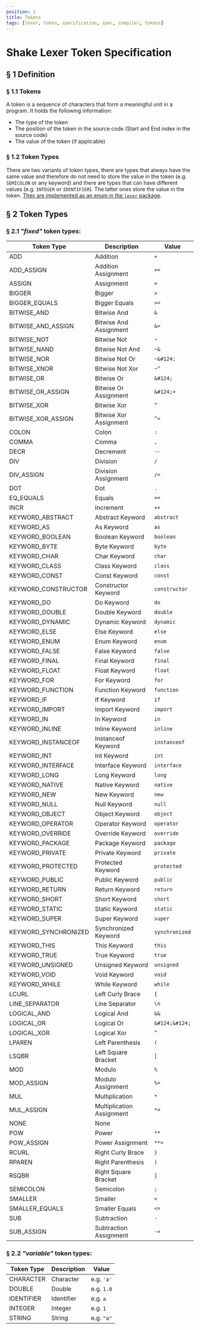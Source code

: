 ```yaml
---
position: 2
title: Tokens
tags: [lexer, token, specification, spec, compiler, tokens]
---
```


# Shake Lexer Token Specification

## § 1 Definition

### § 1.1 Tokens

A token is a sequence of characters that form a meaningful unit in a program. It holds the following information:

- The type of the token
- The position of the token in the source code (Start and End index in the source code)
- The value of the token (if applicable)

### § 1.2 Token Types

There are two variants of token types, there are types that always have the same value and therefore do not need to store the value in the token (e.g. `SEMICOLON` or any keyword) and there are types that can have different values (e.g. `INTEGER` or `IDENTIFIER`). The latter ones store the value in the token. [They are implemented as an enum in the `lexer` package](https://github.com/shakelang/shake/blob/master/shake/compiler/lexer/src/commonMain/kotlin/io/github/shakelang/shake/lexer/token/ShakeTokenType.kt).

## § 2 Token Types

### § 2.1 _"fixed"_ token types:

| Token Type           | Description               | Value          |
| -------------------- | ------------------------- | -------------- |
| ADD                  | Addition                  | `+`            |
| ADD_ASSIGN           | Addition Assignment       | `+=`           |
| ASSIGN               | Assignment                | `=`            |
| BIGGER               | Bigger                    | `>`            |
| BIGGER_EQUALS        | Bigger Equals             | `>=`           |
| BITWISE_AND          | Bitwise And               | `&`            |
| BITWISE_AND_ASSIGN   | Bitwise And Assignment    | `&=`           |
| BITWISE_NOT          | Bitwise Not               | `~`            |
| BITWISE_NAND         | Bitwise Not And           | `~&`           |
| BITWISE_NOR          | Bitwise Not Or            | `~&#124;`      |
| BITWISE_XNOR         | Bitwise Not Xor           | `~^`           |
| BITWISE_OR           | Bitwise Or                | `&#124;`       |
| BITWISE_OR_ASSIGN    | Bitwise Or Assignment     | `&#124;=`      |
| BITWISE_XOR          | Bitwise Xor               | `^`            |
| BITWISE_XOR_ASSIGN   | Bitwise Xor Assignment    | `^=`           |
| COLON                | Colon                     | `:`            |
| COMMA                | Comma                     | `,`            |
| DECR                 | Decrement                 | `--`           |
| DIV                  | Division                  | `/`            |
| DIV_ASSIGN           | Division Assignment       | `/=`           |
| DOT                  | Dot                       | `.`            |
| EQ_EQUALS            | Equals                    | `==`           |
| INCR                 | Increment                 | `++`           |
| KEYWORD_ABSTRACT     | Abstract Keyword          | `abstract`     |
| KEYWORD_AS           | As Keyword                | `as`           |
| KEYWORD_BOOLEAN      | Boolean Keyword           | `boolean`      |
| KEYWORD_BYTE         | Byte Keyword              | `byte`         |
| KEYWORD_CHAR         | Char Keyword              | `char`         |
| KEYWORD_CLASS        | Class Keyword             | `class`        |
| KEYWORD_CONST        | Const Keyword             | `const`        |
| KEYWORD_CONSTRUCTOR  | Constructor Keyword       | `constructor`  |
| KEYWORD_DO           | Do Keyword                | `do`           |
| KEYWORD_DOUBLE       | Double Keyword            | `double`       |
| KEYWORD_DYNAMIC      | Dynamic Keyword           | `dynamic`      |
| KEYWORD_ELSE         | Else Keyword              | `else`         |
| KEYWORD_ENUM         | Enum Keyword              | `enum`         |
| KEYWORD_FALSE        | False Keyword             | `false`        |
| KEYWORD_FINAL        | Final Keyword             | `final`        |
| KEYWORD_FLOAT        | Float Keyword             | `float`        |
| KEYWORD_FOR          | For Keyword               | `for`          |
| KEYWORD_FUNCTION     | Function Keyword          | `function`     |
| KEYWORD_IF           | If Keyword                | `if`           |
| KEYWORD_IMPORT       | Import Keyword            | `import`       |
| KEYWORD_IN           | In Keyword                | `in`           |
| KEYWORD_INLINE       | Inline Keyword            | `inline`       |
| KEYWORD_INSTANCEOF   | Instanceof Keyword        | `instanceof`   |
| KEYWORD_INT          | Int Keyword               | `int`          |
| KEYWORD_INTERFACE    | Interface Keyword         | `interface`    |
| KEYWORD_LONG         | Long Keyword              | `long`         |
| KEYWORD_NATIVE       | Native Keyword            | `native`       |
| KEYWORD_NEW          | New Keyword               | `new`          |
| KEYWORD_NULL         | Null Keyword              | `null`         |
| KEYWORD_OBJECT       | Object Keyword            | `object`       |
| KEYWORD_OPERATOR     | Operator Keyword          | `operator`     |
| KEYWORD_OVERRIDE     | Override Keyword          | `override`     |
| KEYWORD_PACKAGE      | Package Keyword           | `package`      |
| KEYWORD_PRIVATE      | Private Keyword           | `private`      |
| KEYWORD_PROTECTED    | Protected Keyword         | `protected`    |
| KEYWORD_PUBLIC       | Public Keyword            | `public`       |
| KEYWORD_RETURN       | Return Keyword            | `return`       |
| KEYWORD_SHORT        | Short Keyword             | `short`        |
| KEYWORD_STATIC       | Static Keyword            | `static`       |
| KEYWORD_SUPER        | Super Keyword             | `super`        |
| KEYWORD_SYNCHRONIZED | Synchronized Keyword      | `synchronized` |
| KEYWORD_THIS         | This Keyword              | `this`         |
| KEYWORD_TRUE         | True Keyword              | `true`         |
| KEYWORD_UNSIGNED     | Unsigned Keyword          | `unsigned`     |
| KEYWORD_VOID         | Void Keyword              | `void`         |
| KEYWORD_WHILE        | While Keyword             | `while`        |
| LCURL                | Left Curly Brace          | `{`            |
| LINE_SEPARATOR       | Line Separator            | `\n`           |
| LOGICAL_AND          | Logical And               | `&&`           |
| LOGICAL_OR           | Logical Or                | `&#124;&#124;` |
| LOGICAL_XOR          | Logical Xor               | `^`            |
| LPAREN               | Left Parenthesis          | `(`            |
| LSQBR                | Left Square Bracket       | `[`            |
| MOD                  | Modulo                    | `%`            |
| MOD_ASSIGN           | Modulo Assignment         | `%=`           |
| MUL                  | Multiplication            | `*`            |
| MUL_ASSIGN           | Multiplication Assignment | `*=`           |
| NONE                 | None                      |                |
| POW                  | Power                     | `**`           |
| POW_ASSIGN           | Power Assignment          | `**=`          |
| RCURL                | Right Curly Brace         | `}`            |
| RPAREN               | Right Parenthesis         | `)`            |
| RSQBR                | Right Square Bracket      | `]`            |
| SEMICOLON            | Semicolon                 | `;`            |
| SMALLER              | Smaller                   | `<`            |
| SMALLER_EQUALS       | Smaller Equals            | `<=`           |
| SUB                  | Subtraction               | `-`            |
| SUB_ASSIGN           | Subtraction Assignment    | `-=`           |

### § 2.2 _"variable"_ token types:

| Token Type | Description | Value      |
| ---------- | ----------- | ---------- |
| CHARACTER  | Character   | e.g. `'a'` |
| DOUBLE     | Double      | e.g. `1.0` |
| IDENTIFIER | Identifier  | e.g. `a`   |
| INTEGER    | Integer     | e.g. `1`   |
| STRING     | String      | e.g. `"a"` |

